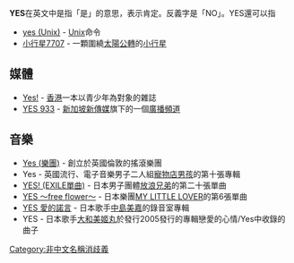 
'''YES'''在英文中是指「是」的意思，表示肯定。反義字是「NO」。YES還可以指

*[[yes_(Unix)|yes (Unix)]] - [[Unix|Unix]]命令
*[[小行星7707|小行星7707]] - 一顆圍繞[[太陽|太陽]][[公轉|公轉]]的[[小行星|小行星]]

==媒體==
*[[Yes!|Yes!]] - [[香港|香港]]一本以青少年為對象的雜誌
*[[YES_933|YES 933]] - [[新加坡|新加坡]][[新傳媒|新傳媒]]旗下的一個[[廣播頻道|廣播頻道]]

==音樂==
*[[Yes_(樂團)|Yes (樂團)]] - 創立於英國倫敦的搖滾樂團
*Yes - 英國流行、電子音樂男子二人組[[寵物店男孩|寵物店男孩]]的第十張專輯
*[[YES!_(EXILE單曲)|YES! (EXILE單曲)]] - 日本男子團體[[放浪兄弟|放浪兄弟]]的第二十張單曲
*[[YES_～free_flower～|YES ～free flower～]] - 日本樂團[[MY_LITTLE_LOVER|MY LITTLE LOVER]]的第6張單曲
*[[YES_愛的諾言|YES 愛的諾言]] - 日本歌手[[中島美嘉|中島美嘉]]的錄音室專輯
*YES - 日本歌手[[大和美姬丸|大和美姬丸]]於發行2005發行的專輯戀愛的心情/Yes中收錄的曲子

[[Category:非中文名稱消歧義|Category:非中文名稱消歧義]]
